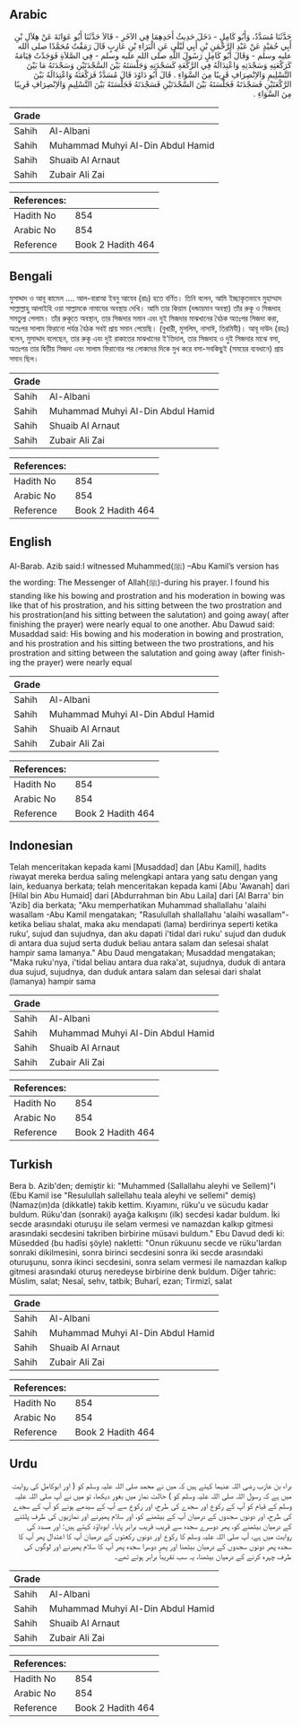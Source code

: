 ## Arabic


<div dir="rtl" lang="ar" style={{fontSize:'larger',backgroundColor:'#f8f9fa',padding:20}}>
حَدَّثَنَا مُسَدَّدٌ، وَأَبُو كَامِلٍ - دَخَلَ حَدِيثُ أَحَدِهِمَا فِي الآخَرِ - قَالاَ حَدَّثَنَا أَبُو عَوَانَةَ عَنْ هِلاَلِ بْنِ أَبِي حُمَيْدٍ عَنْ عَبْدِ الرَّحْمَنِ بْنِ أَبِي لَيْلَى عَنِ الْبَرَاءِ بْنِ عَازِبٍ قَالَ رَمَقْتُ مُحَمَّدًا صلى الله عليه وسلم - وَقَالَ أَبُو كَامِلٍ رَسُولَ اللَّهِ صلى الله عليه وسلم - فِي الصَّلاَةِ فَوَجَدْتُ قِيَامَهُ كَرَكْعَتِهِ وَسَجْدَتِهِ وَاعْتِدَالَهُ فِي الرَّكْعَةِ كَسَجْدَتِهِ وَجَلْسَتَهُ بَيْنَ السَّجْدَتَيْنِ وَسَجْدَتَهُ مَا بَيْنَ التَّسْلِيمِ وَالاِنْصِرَافِ قَرِيبًا مِنَ السَّوَاءِ ‏.‏ قَالَ أَبُو دَاوُدَ قَالَ مُسَدَّدٌ فَرَكْعَتَهُ وَاعْتِدَالَهُ بَيْنَ الرَّكْعَتَيْنِ فَسَجْدَتَهُ فَجَلْسَتَهُ بَيْنَ السَّجْدَتَيْنِ فَسَجْدَتَهُ فَجَلْسَتَهُ بَيْنَ التَّسْلِيمِ وَالاِنْصِرَافِ قَرِيبًا مِنَ السَّوَاءِ ‏.‏
</div>
<div style={{backgroundColor:'#f8f9fa',padding:20, marginBottom: 10}}><table> <thead> <tr> <th>Grade</th> <th></th> </tr> </thead> <tbody> <tr><td>Sahih</td><td>Al-Albani</td></tr><tr><td>Sahih</td><td>Muhammad Muhyi Al-Din Abdul Hamid</td></tr><tr><td>Sahih</td><td>Shuaib Al Arnaut</td></tr><tr><td>Sahih</td><td>Zubair Ali Zai</td></tr></tbody></table><table> <thead> <tr> <th>References:</th> <th></th> </tr> </thead> <tbody><tr><td>Hadith No</td><td>854</td></tr><tr><td>Arabic No</td><td>854</td></tr><tr><td>Reference</td><td>Book 2 Hadith 464</td></tr></tbody></table></div>

## Bengali


<div dir="ltr" lang="bn" style={{fontSize:'larger',backgroundColor:'#f8f9fa',padding:20}}>
মুসাদ্দাদ ও আবূ কামেল .... আল-বারাআ ইবনু আযেব (রাঃ) হতে বর্ণিত। তিনি বলেন, আমি ইচ্ছাকৃতভাবে মুহাম্মাদ সাল্লাল্লাহু আলাইহি ওয়া সাল্লামকে নামাযের অবস্থায় দেখি। আমি তার কিয়াম (দন্ডায়মান অবস্থা) তাঁর রুকূ ও সিজদাহ সমতুল্য পেলাম। তাঁর রুকূতে অবস্থান, তার সিজদার সমান এবং দুই সিজদার মাঝখানের বৈঠক অতঃপর সিজদা করা, অতঃপর সালাম ফিরানো পর্যন্ত বৈঠক সবই প্রায় সমান পেয়েছি। (বুখারী, মুসলিম, নাসাঈ, তিরমিযী)। আবূ দাউদ (রহঃ) বলেন, মুসাদ্দাদ বলেছেন, তার রুকূ এবং দুই রাকাতের মাঝখানের ই'তিদাল, তার সিজদাহ ও দুই সিজদার মাঝে বসা, অতঃপর তার দ্বিতীয় সিজদা এবং সালাম ফিরানোর পর লোকদের দিকে মুখ করে বসা-সবকিছুই (সময়ের ব্যবধানে) প্রায় সমান ছিল।
</div>
<div style={{backgroundColor:'#f8f9fa',padding:20, marginBottom: 10}}><table> <thead> <tr> <th>Grade</th> <th></th> </tr> </thead> <tbody> <tr><td>Sahih</td><td>Al-Albani</td></tr><tr><td>Sahih</td><td>Muhammad Muhyi Al-Din Abdul Hamid</td></tr><tr><td>Sahih</td><td>Shuaib Al Arnaut</td></tr><tr><td>Sahih</td><td>Zubair Ali Zai</td></tr></tbody></table><table> <thead> <tr> <th>References:</th> <th></th> </tr> </thead> <tbody><tr><td>Hadith No</td><td>854</td></tr><tr><td>Arabic No</td><td>854</td></tr><tr><td>Reference</td><td>Book 2 Hadith 464</td></tr></tbody></table></div>

## English


<div dir="ltr" lang="en" style={{fontSize:'larger',backgroundColor:'#f8f9fa',padding:20}}>
Al-Barab. Azib said:I witnessed Muhammed(ﷺ) –Abu Kamil’s version has the wording: The Messenger of Allah(ﷺ)-during his prayer. I found his standing like his bowing and prostration and his moderation in bowing was like that of his prostration, and his sitting between the two prostration and his prostration(and his sitting between the salutation) and going away( after finishing the prayer) were nearly equal to one another. Abu Dawud said: Musaddad said: His bowing and his moderation in bowing and prostration, and his prostration and his sitting between the two prostrations, and his prostration and sitting between the salutation and going away (after finishing the prayer) were nearly equal
</div>
<div style={{backgroundColor:'#f8f9fa',padding:20, marginBottom: 10}}><table> <thead> <tr> <th>Grade</th> <th></th> </tr> </thead> <tbody> <tr><td>Sahih</td><td>Al-Albani</td></tr><tr><td>Sahih</td><td>Muhammad Muhyi Al-Din Abdul Hamid</td></tr><tr><td>Sahih</td><td>Shuaib Al Arnaut</td></tr><tr><td>Sahih</td><td>Zubair Ali Zai</td></tr></tbody></table><table> <thead> <tr> <th>References:</th> <th></th> </tr> </thead> <tbody><tr><td>Hadith No</td><td>854</td></tr><tr><td>Arabic No</td><td>854</td></tr><tr><td>Reference</td><td>Book 2 Hadith 464</td></tr></tbody></table></div>

## Indonesian


<div dir="ltr" lang="id" style={{fontSize:'larger',backgroundColor:'#f8f9fa',padding:20}}>
Telah menceritakan kepada kami [Musaddad] dan [Abu Kamil], hadits riwayat mereka berdua saling melengkapi antara yang satu dengan yang lain, keduanya berkata; telah menceritakan kepada kami [Abu 'Awanah] dari [Hilal bin Abu Humaid] dari [Abdurrahman bin Abu Laila] dari [Al Barra' bin 'Azib] dia berkata; "Aku memperhatikan Muhammad shallallahu 'alaihi wasallam -Abu Kamil mengatakan; "Rasulullah shallallahu 'alaihi wasallam"- ketika beliau shalat, maka aku mendapati (lama) berdirinya seperti ketika ruku', sujud dan sujudnya, dan aku dapati i'tidal dari ruku' sujud dan duduk di antara dua sujud serta duduk beliau antara salam dan selesai shalat hampir sama lamanya." Abu Daud mengatakan; Musaddad mengatakan; "Maka ruku'nya, i'tidal beliau antara dua raka'at, sujudnya, duduk di antara dua sujud, sujudnya, dan duduk antara salam dan selesai dari shalat (lamanya) hampir sama
</div>
<div style={{backgroundColor:'#f8f9fa',padding:20, marginBottom: 10}}><table> <thead> <tr> <th>Grade</th> <th></th> </tr> </thead> <tbody> <tr><td>Sahih</td><td>Al-Albani</td></tr><tr><td>Sahih</td><td>Muhammad Muhyi Al-Din Abdul Hamid</td></tr><tr><td>Sahih</td><td>Shuaib Al Arnaut</td></tr><tr><td>Sahih</td><td>Zubair Ali Zai</td></tr></tbody></table><table> <thead> <tr> <th>References:</th> <th></th> </tr> </thead> <tbody><tr><td>Hadith No</td><td>854</td></tr><tr><td>Arabic No</td><td>854</td></tr><tr><td>Reference</td><td>Book 2 Hadith 464</td></tr></tbody></table></div>

## Turkish


<div dir="ltr" lang="tr" style={{fontSize:'larger',backgroundColor:'#f8f9fa',padding:20}}>
Bera b. Azib'den; demiştir ki: "Muhammed (Sallallahu aleyhi ve Sellem)"i (Ebu Kamil ise "Resulullah sallellahu teala aleyhi ve sellemi" demiş) (Namaz(ın)da (dikkatle) takib kettim. Kıyamını, rüku'u ve sücudu kadar buldum. Rüku'dan (sonraki) ayağa kalkışını (ilk) secdesi kadar buldum. İki secde arasındaki oturuşu ile selam vermesi ve namazdan kalkıp gitmesi arasındaki secdesini takriben birbirine müsavi buldum." Ebu Davud dedi ki: Müsedded (bu hadîsi şöyle) nakletti: "Onun rükuunu secde ve rüku'lardan sonraki dikilmesini, sonra birinci secdesini sonra iki secde arasındaki oturuşunu, sonra ikinci secdesini, sonra selam vermesi ile namazdan kalkıp gitmesi arasındaki oturuş neredeyse birbirine denk buldum. Diğer tahric: Müslim, salat; Nesaî, sehv, tatbik; Buharî, ezan; Tirmizî, salat
</div>
<div style={{backgroundColor:'#f8f9fa',padding:20, marginBottom: 10}}><table> <thead> <tr> <th>Grade</th> <th></th> </tr> </thead> <tbody> <tr><td>Sahih</td><td>Al-Albani</td></tr><tr><td>Sahih</td><td>Muhammad Muhyi Al-Din Abdul Hamid</td></tr><tr><td>Sahih</td><td>Shuaib Al Arnaut</td></tr><tr><td>Sahih</td><td>Zubair Ali Zai</td></tr></tbody></table><table> <thead> <tr> <th>References:</th> <th></th> </tr> </thead> <tbody><tr><td>Hadith No</td><td>854</td></tr><tr><td>Arabic No</td><td>854</td></tr><tr><td>Reference</td><td>Book 2 Hadith 464</td></tr></tbody></table></div>

## Urdu


<div dir="rtl" lang="ur" style={{fontSize:'larger',backgroundColor:'#f8f9fa',padding:20}}>
براء بن عازب رضی اللہ عنہما کہتے ہیں کہ میں نے محمد صلی اللہ علیہ وسلم کو ( اور ابوکامل کی روایت میں ہے کہ رسول اللہ صلی اللہ علیہ وسلم کو ) حالت نماز میں بغور دیکھا، تو میں نے آپ صلی اللہ علیہ وسلم کے قیام کو آپ کے رکوع اور سجدے کی طرح، اور رکوع سے آپ کے سیدھے ہونے کو آپ کے سجدے کی طرح، اور دونوں سجدوں کے درمیان آپ کے بیٹھنے کو، اور سلام پھیرنے اور نمازیوں کی طرف پلٹنے کے درمیان بیٹھنے کو، پھر دوسرے سجدہ سے قریب قریب برابر پایا۔ ابوداؤد کہتے ہیں: اور مسدد کی روایت میں ہے، آپ صلی اللہ علیہ وسلم کا رکوع اور دونوں رکعتوں کے درمیان آپ کا اعتدال پھر آپ کا سجدہ پھر دونوں سجدوں کے درمیان بیٹھنا اور پھر دوسرا سجدہ پھر آپ کا سلام پھیرنے اور لوگوں کی طرف چہرہ کرنے کے درمیان بیٹھنا، یہ سب تقریباً برابر ہوتے تھے۔
</div>
<div style={{backgroundColor:'#f8f9fa',padding:20, marginBottom: 10}}><table> <thead> <tr> <th>Grade</th> <th></th> </tr> </thead> <tbody> <tr><td>Sahih</td><td>Al-Albani</td></tr><tr><td>Sahih</td><td>Muhammad Muhyi Al-Din Abdul Hamid</td></tr><tr><td>Sahih</td><td>Shuaib Al Arnaut</td></tr><tr><td>Sahih</td><td>Zubair Ali Zai</td></tr></tbody></table><table> <thead> <tr> <th>References:</th> <th></th> </tr> </thead> <tbody><tr><td>Hadith No</td><td>854</td></tr><tr><td>Arabic No</td><td>854</td></tr><tr><td>Reference</td><td>Book 2 Hadith 464</td></tr></tbody></table></div>